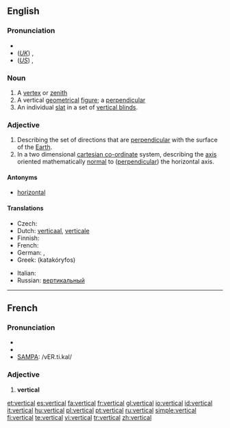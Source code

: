==English==
===Pronunciation===
*{{audio|En-us-vertical.ogg|audio (US)}}
*(''[[Received Pronunciation|UK]]'') {{IPA|/ˈvɜːtɪkəl/}}, {{SAMPA|/"v3:tIk@l/}}
*(''[[General American|US]]'') {{IPA|/ˈvɝtɪkəl/}}, {{SAMPA|/"v3`tIk@l/}}

===Noun===
{{en-noun}}
# A [[vertex]] or [[zenith]]
# A vertical [[geometrical]] [[figure]]; a [[perpendicular]]
# An individual [[slat]] in a set of [[vertical blinds]].

===Adjective===
{{en-adj}}
# Describing the set of directions that are [[perpendicular]] with the surface of the [[Earth]].
#In a two dimensional [[cartesian co-ordinate]] system, describing the [[axis]] oriented mathematically  [[normal]] to ([[perpendicular]]) the horizontal axis.

====Antonyms====
*[[horizontal]]

====Translations====
{{trans-top|being perpendicular with the surface of the Earth}}
* Czech: {{t-|cs|svislý|m}}
* Dutch: [[verticaal]], [[verticale]]
* Finnish: {{t-|fi|pystysuora}}
* French: {{t+|fr|vertical}}
* German: {{t-|de|vertikal}}, {{t+|de|senkrecht}}
* Greek: {{t|el|κατακόρυφος|sc=Grek}} (katakóryfos)
{{trans-mid}}
* Italian: {{t-|it|verticale}}
* Russian: [[вертикальный]]
{{trans-bottom}}

----

==French==

===Pronunciation===
*{{audio|Fr-vertical.ogg|audio}}
*{{IPA|/vɛʁ.ti.kal/}}
*[[w:SAMPA|SAMPA]]: /vER.ti.kal/

===Adjective===
{{fr-infl-adj|sm=vertical|sf=verticale|pm=verticaux|pf=verticales|smp=vɛʁ.ti.kal|sfp=vɛʁ.ti.kal|pmp=vɛʁ.ti.kɔ|pfp=vɛʁ.ti.kal}}
{{fr-adj|mp=verticaux}}

#'''vertical'''

[[et:vertical]]
[[es:vertical]]
[[fa:vertical]]
[[fr:vertical]]
[[gl:vertical]]
[[io:vertical]]
[[id:vertical]]
[[it:vertical]]
[[hu:vertical]]
[[pl:vertical]]
[[pt:vertical]]
[[ru:vertical]]
[[simple:vertical]]
[[fi:vertical]]
[[te:vertical]]
[[vi:vertical]]
[[tr:vertical]]
[[zh:vertical]]